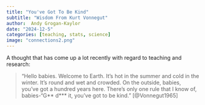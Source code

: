 ```yaml
---
title: "You've Got To Be Kind"
subtitle: "Wisdom From Kurt Vonnegut"
author:  Andy Grogan-Kaylor 
date: "2024-12-5"
categories: [teaching, stats, science]
image: "connections2.png"
---
```


A thought that has come up a lot recently with regard to teaching and research:

> "Hello babies. Welcome to Earth. It’s hot in the summer and cold in the winter. It’s round and wet and crowded. On the outside, babies, you’ve got a hundred years here. There’s only one rule that I know of, babies-“G** d*** it, you’ve got to be kind." [@Vonnegut1965]



